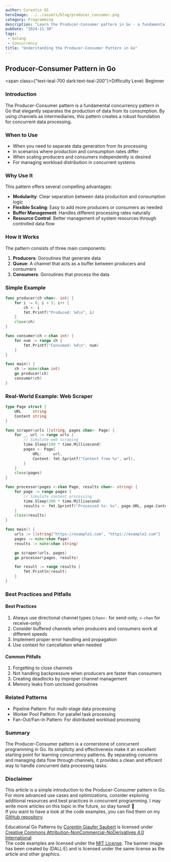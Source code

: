```yaml
---
author: Corentin GS
heroImage: ../../assets/blog/producer_consumer.png
category: Programming
description: "Learn the Producer-Consumer pattern in Go - a fundamental concurrency pattern that separates data production from consumption using channels. Perfect for beginners starting Go concurrency."
pubDate: "2024-11-30"
tags:
 - Golang
 - Concurrency
title: "Understanding the Producer-Consumer Pattern in Go"
---
```


## Producer-Consumer Pattern in Go

<span class={"text-teal-700 dark:text-teal-200"}>Difficulty Level: Beginner</span>

### Introduction
The Producer-Consumer pattern is a fundamental concurrency pattern in Go that elegantly separates the production of data from its consumption. By using channels as intermediaries, this pattern creates a robust foundation for concurrent data processing.

### When to Use
- When you need to separate data generation from its processing
- In scenarios where production and consumption rates differ
- When scaling producers and consumers independently is desired
- For managing workload distribution in concurrent systems

### Why Use It
This pattern offers several compelling advantages:
- **Modularity**: Clear separation between data production and consumption logic
- **Flexible Scaling**: Easy to add more producers or consumers as needed
- **Buffer Management**: Handles different processing rates naturally
- **Resource Control**: Better management of system resources through controlled data flow

### How it Works
The pattern consists of three main components:
1. **Producers**: Goroutines that generate data
2. **Queue**: A channel that acts as a buffer between producers and consumers
3. **Consumers**: Goroutines that process the data

### Simple Example

```go
func producer(ch chan<- int) {
    for i := 0; i < 5; i++ {
        ch <- i
        fmt.Printf("Produced: %d\n", i)
    }
    close(ch)
}

func consumer(ch <-chan int) {
    for num := range ch {
        fmt.Printf("Consumed: %d\n", num)
    }
}

func main() {
    ch := make(chan int)
    go producer(ch)
    consumer(ch)
}
```

### Real-World Example: Web Scraper

```go
type Page struct {
    URL     string
    Content string
}

func scraper(urls []string, pages chan<- Page) {
    for _, url := range urls {
        // Simulate web scraping
        time.Sleep(100 * time.Millisecond)
        pages <- Page{
            URL:     url,
            Content: fmt.Sprintf("Content from %s", url),
        }
    }
    close(pages)
}

func processor(pages <-chan Page, results chan<- string) {
    for page := range pages {
        // Simulate content processing
        time.Sleep(200 * time.Millisecond)
        results <- fmt.Sprintf("Processed %s: %s", page.URL, page.Content)
    }
    close(results)
}

func main() {
    urls := []string{"https://example1.com", "https://example2.com"}
    pages := make(chan Page)
    results := make(chan string)

    go scraper(urls, pages)
    go processor(pages, results)

    for result := range results {
        fmt.Println(result)
    }
}
```

### Best Practices and Pitfalls

#### Best Practices
1. Always use directional channel types (`chan<-` for send-only, `<-chan` for receive-only)
2. Consider buffered channels when producers and consumers work at different speeds
3. Implement proper error handling and propagation
4. Use context for cancellation when needed

#### Common Pitfalls
1. Forgetting to close channels
2. Not handling backpressure when producers are faster than consumers
3. Creating deadlocks by improper channel management
4. Memory leaks from unclosed goroutines

### Related Patterns
- Pipeline Pattern: For multi-stage data processing
- Worker Pool Pattern: For parallel task processing
- Fan-Out/Fan-In Pattern: For distributed workload processing

### Summary
The Producer-Consumer pattern is a cornerstone of concurrent programming in Go. Its simplicity and effectiveness make it an excellent starting point for learning concurrency patterns. By separating concerns and managing data flow through channels, it provides a clean and efficient way to handle concurrent data processing tasks.

### Disclaimer

This article is a simple introduction to the Producer-Consumer pattern in Go. For more advanced use cases and optimizations, consider exploring additional resources and best practices in concurrent programming.
I may write more articles on this topic in the future, so stay tuned! 🚀 <br/>
If you want to have a look at the code examples, you can find them on my [GitHub repository](https://github.com/CorentinGS/golang-articles).

 <div class={"text-sm text-zinc-800 dark:text-zinc-200"}>
	 <span property="dct:title">Educational Go Patterns </span> by <a rel="cc:attributionURL dct:creator" property="cc:attributionName" href="https://corentings.dev">Corentin Giaufer Saubert</a>
	 is licensed under <a href="https://creativecommons.org/licenses/by-nc-nd/4.0/?ref=chooser-v1" target="_blank" rel="license noopener noreferrer">Creative Commons Attribution-NonCommercial-NoDerivatives 4.0 International </a><br/>
	 The code examples are licensed under the <a href="https://opensource.org/licenses/MIT" target="_blank" rel="license noopener noreferrer">MIT License</a>.
	 The banner image has been created by (DALL·E) and is licensed under the same license as the article and other graphics.
 </div>